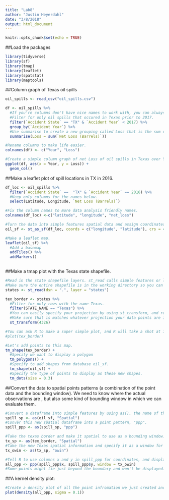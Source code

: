 ```yaml
---
title: "Lab8"
author: "Justin Heyerdahl"
date: "3/8/2018"
output: html_document
---
```


```r
knitr::opts_chunk$set(echo = TRUE)
```

##Load the packages
```r
library(tidyverse)
library(sf)
library(tmap)
library(leaflet)
library(spatstat)
library(maptools)
```

##Column graph of Texas oil spills
```r
oil_spills <- read_csv("oil_spills.csv")

df <- oil_spills %>%
  #If you're columns don't have nice names to work with, you can always just bound the name with ' ', or start typing the column name and it'll come up as an option, and R will add ' ' for you.
  #Filter for only oil spills that occured in Texas prior to 2017.
  filter(`Accident State` == "TX" & `Accident Year` < 2017) %>%
  group_by(`Accident Year`) %>%
  #Use summarise to create a new grouping called Loss that is the sum of 'Net Loss (Barrels)'.
  summarise(Loss = sum(`Net Loss (Barrels)`))

#Rename columns to make life easier.
colnames(df) <- c("Year", "Loss")

#Create a simple column graph of net Loss of oil spills in Texas over Years 2010 - 2016.
ggplot(df, aes(x = Year, y = Loss)) +
  geom_col()
```

##Make a leaflet plot of spill locations in TX in 2016.
```r
df_loc <- oil_spills %>%
  filter(`Accident State` ==  "TX" & `Accident Year` == 2016) %>%
  #Keep only columns for the names below.
  select(Latitude, Longitude, `Net Loss (Barrels)`)

#Fix the column names to more data analysis friendly names.
colnames(df_loc) <-c("latitude", "longitude", "net_loss")

#Turn the data into simple features spatial data and assign coordinates. Long first, lat, second. 
oil_sf <- st_as_sf(df_loc, coords = c("longitude", "latitude"), crs = 4326)

#Make a leaflet map.
leaflet(oil_sf) %>%
  #Add a basemap
  addTiles() %>%
  addMarkers()
  
```

##Make a tmap plot with the Texas state shapefile.
```r
#Read in the state shapefile layers. st_read calls simple features or layers from a file or database.
#Make sure the entire shapefile is in the working directory so you can called it with dsn = ".", and then specify the layers all begin with "states."
states <- st_read(dsn = ".", layer = "states")

tex_border <- states %>%
  #Filter for only rows with the name Texas.
  filter(STATE_NAME == "Texas") %>%
  #You can easily specify your projection by using st_transform, and referencing the CSR/ESPG number.
  #Make sure that is matches whatever projection your data points are in.
  st_transform(4326)

#You can ask R to make a super simple plot, and R will take a shot at it.
#plot(tex_border)

#Let's add points to this map.
tm_shape(tex_border) +
  #Specify we want to display a polygon
  tm_polygons() + 
  #Specify to add shapes from database oil_sf.
  tm_shape(oil_sf) +
  #Specify the type of points to display as these new shapes.
  tm_dots(size = 0.3)
```

##Convert the data to spatial points patterns (a combination of the point data and the bounding window). We need to know where the actual observations are , but also some kind of bounding window in which we can evaluate them.
```r

#Convert a dataframe into simple features by using as(), the name of the data, and specify that it is should be "Spatial".
spill_sp <- as(oil_sf, "Spatial")
#Conver this new spatial dataframe into a point pattern, "ppp".
spill_ppp <- as(spill_sp, "ppp")

#Take the texas border and make it spatial to use as a bounding window.
tx_sp <- as(tex_border, "Spatial")
#Take the new Texas spatial information and specify it as a window for analysis, "owin".
tx_owin <- as(tx_sp, "owin")

#Tell R to use columns x and y in spill_ppp for coordinates, and display them in the window defined by tx_owin.
all_ppp <- ppp(spill_ppp$x, spill_ppp$y, window = tx_owin)
#Some points might lie just beyond the boundary and won't be displayed. R automaticlaly omits points that don't align between the point pattern and the window. 
```

##A kernel density plot:
```r

#Create a density plot of all the point infromation we just created and make the bubbles 0.4. Make sure to be careful about what you specify the bin width to be. Play with using 0.4 and 0.1, and notice the difference in the map output. It conveys information a little differently, right?
plot(density(all_ppp, sigma = 0.1))
```

